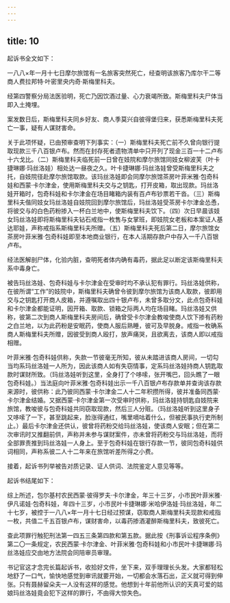 ```yaml
---
---
---
```

title: 10
---




起诉书全文如下：

一八八×年一月十七日摩尔旅馆有一名旅客突然死亡，经查明该旅客乃库尔干二等商人费拉邦特·叶密里央内奇·斯梅里科夫。

经第四警察分局法医验明，死亡乃因饮酒过量、心力衰竭所致。斯梅里科夫尸体当即入土掩埋。

案发数日后，斯梅里科夫同乡好友、商人季莫兴自彼得堡归来，获悉斯梅里科夫死亡一事，疑有人谋财害命。

关于此项怀疑，已由预审查明下列事实：（一）斯梅里科夫死亡前不久曾向银行提取现款三千八百银卢布。然而在封存死者遗物清单中只开列了现金三百一十二卢布十六戈比。（二）斯梅里科夫临死前一日曾在妓院和摩尔旅馆同妓女柳波芙（叶卡捷琳娜·玛丝洛娃）相处达一昼夜之久。叶卡捷琳娜·玛丝洛娃曾受斯梅里科夫之托，自妓院径赴摩尔旅馆取款。该玛丝洛娃即会同摩尔旅馆茶房叶菲米雅·包奇科娃和西蒙·卡尔津金，使用斯梅里科夫交与之钥匙，打开皮箱，取出现款。玛丝洛娃开箱时，包奇科娃和卡尔津金在场目睹箱内装有百卢布钞票若干沓。（三）斯梅里科夫偕同妓女玛丝洛娃自妓院回到摩尔旅馆后，玛丝洛娃受茶房卡尔津金怂恿，将彼交与的白色药粉掺入一杯白兰地中，使斯梅里科夫饮下。（四）次日早晨该妓女玛丝洛娃即将斯梅里科夫钻石戒指一枚售与女掌班，即妓院女老板和本案证人基达耶娃，声称戒指系斯梅里科夫所赠。（五）斯梅里科夫死后第二日，摩尔旅馆女茶房叶菲米雅·包奇科娃即至本地商业银行，在本人活期存款户中存入一千八百银卢布。

经法医解剖尸体，化验内脏，查明死者体内确有毒药，据此足以断定该斯梅里科夫系中毒身亡。

被告玛丝洛娃、包奇科娃与卡尔津金在受审时均不承认犯有罪行。玛丝洛娃供称，在彼所谓“工作”的妓院中，斯梅里科夫确曾令彼到摩尔旅馆为该商人取款，彼即用交与之钥匙打开商人皮箱，并遵嘱取出四十银卢布，未曾多取分文，此点包奇科娃和卡尔津金都能证明，因开箱、取款、锁箱之际两人均在场目睹。玛丝洛娃又供称，彼第二次到商人斯梅里科夫房间后，确曾受卡尔津金教唆使商人饮下掺有药粉之白兰地，以为此药粉是安眠药，使商人服后熟睡，彼可及早脱身。戒指一枚确系商人斯梅里科夫所赠，因彼受到商人殴打，放声痛哭，且欲离去，该商人即以戒指相赠。

叶菲米雅·包奇科娃供称，失款一节彼毫无所知，彼从未踏进该商人房间，一切勾当均系玛丝洛娃一人所为，因此该商人如有失窃情事，定系玛丝洛娃持商人钥匙取款时谋财所致。（玛丝洛娃听到这里，全身打了个哆嗦，张开嘴巴，回头瞧了一眼包奇科娃。）当法庭向叶菲米雅·包奇科娃出示一千八百银卢布存款单并查询该存款来源时，彼供称：此乃彼同西蒙·卡尔津金二人十二年积攒所得，彼并准备同西蒙·卡尔津金结婚。又据西蒙·卡尔津金第一次受审时供称，玛丝洛娃持钥匙自妓院来旅馆，教唆彼与包奇科娃共同窃取现款，然后三人分赃。（玛丝洛娃听到这里身子又哆嗦了一下，甚至跳起来，脸涨得通红，嘴里嘀咕着什么，但被民事执行吏所制止。）最后卡尔津金还供认，彼曾将药粉交给玛丝洛娃，使该商人安眠；但在第二次审讯时又推翻前供，声称并未参与谋财案件，亦未曾将药粉交与玛丝洛娃，而将全部罪责推到玛丝洛娃一人身上。至于包奇科娃在银行存款一节，彼同包奇科娃供词相同，声称系彼二人十二年来在旅馆听差所得之小费。

接着，起诉书列举被告对质记录、证人供词、法院鉴定人意见等等。

起诉书结尾如下：

综上所述，包尔基村农民西蒙·彼得罗夫·卡尔津金，年三十三岁，小市民叶菲米雅·伊凡诺娃·包奇科娃，年四十三岁，小市民叶卡捷琳娜·米哈伊洛娃·玛丝洛娃，年二十七岁，被控于一八八×年一月十七日经过预谋，窃取商人斯梅里科夫现款和戒指一枚，共值二千五百银卢布，谋财害命，以毒药掺酒灌醉斯梅里科夫，致彼死亡。

查此项罪行触犯刑法第一四五三条第四款和第五款。据此按《刑事诉讼程序条例》第二〇一条规定，农民西蒙·卡尔津金、叶菲米雅·包奇科娃和小市民叶卡捷琳娜·玛丝洛娃应交由地方法院会同陪审员审理。

书记官这才念完长篇起诉书，收拾好文件，坐下来，双手理理长头发。大家都轻松地舒了一口气，愉快地感觉到审讯就要开始，一切都会水落石出，正义就可得到伸张。只有聂赫留朵夫一人没有这样的感觉。他想到十年前他所认识的天真可爱的姑娘玛丝洛娃竟会犯下这样的罪行，不由得大惊失色。